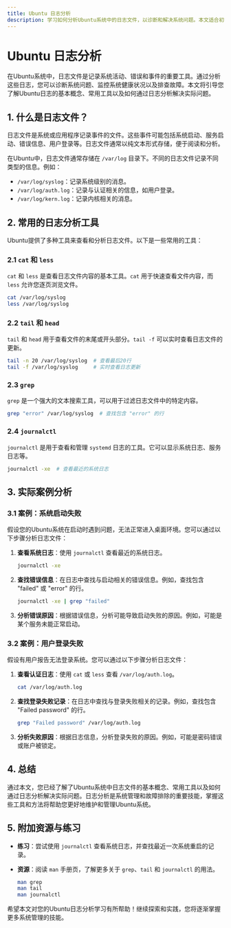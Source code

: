 ```yaml
---
title: Ubuntu 日志分析
description: 学习如何分析Ubuntu系统中的日志文件，以诊断和解决系统问题。本文适合初学者，将逐步讲解日志文件的位置、常用工具以及实际案例分析。
---
```


# Ubuntu 日志分析

在Ubuntu系统中，日志文件是记录系统活动、错误和事件的重要工具。通过分析这些日志，您可以诊断系统问题、监控系统健康状况以及排查故障。本文将引导您了解Ubuntu日志的基本概念、常用工具以及如何通过日志分析解决实际问题。

## 1. 什么是日志文件？

日志文件是系统或应用程序记录事件的文件。这些事件可能包括系统启动、服务启动、错误信息、用户登录等。日志文件通常以纯文本形式存储，便于阅读和分析。

在Ubuntu中，日志文件通常存储在 `/var/log` 目录下。不同的日志文件记录不同类型的信息。例如：

- `/var/log/syslog`：记录系统级别的消息。
- `/var/log/auth.log`：记录与认证相关的信息，如用户登录。
- `/var/log/kern.log`：记录内核相关的消息。

## 2. 常用的日志分析工具

Ubuntu提供了多种工具来查看和分析日志文件。以下是一些常用的工具：

### 2.1 `cat` 和 `less`

`cat` 和 `less` 是查看日志文件内容的基本工具。`cat` 用于快速查看文件内容，而 `less` 允许您逐页浏览文件。

```bash
cat /var/log/syslog
less /var/log/syslog
```

### 2.2 `tail` 和 `head`

`tail` 和 `head` 用于查看文件的末尾或开头部分。`tail -f` 可以实时查看日志文件的更新。

```bash
tail -n 20 /var/log/syslog  # 查看最后20行
tail -f /var/log/syslog     # 实时查看日志更新
```

### 2.3 `grep`

`grep` 是一个强大的文本搜索工具，可以用于过滤日志文件中的特定内容。

```bash
grep "error" /var/log/syslog  # 查找包含 "error" 的行
```

### 2.4 `journalctl`

`journalctl` 是用于查看和管理 `systemd` 日志的工具。它可以显示系统日志、服务日志等。

```bash
journalctl -xe  # 查看最近的系统日志
```

## 3. 实际案例分析

### 3.1 案例：系统启动失败

假设您的Ubuntu系统在启动时遇到问题，无法正常进入桌面环境。您可以通过以下步骤分析日志文件：

1. **查看系统日志**：使用 `journalctl` 查看最近的系统日志。

   ```bash
   journalctl -xe
   ```

2. **查找错误信息**：在日志中查找与启动相关的错误信息。例如，查找包含 "failed" 或 "error" 的行。

   ```bash
   journalctl -xe | grep "failed"
   ```

3. **分析错误原因**：根据错误信息，分析可能导致启动失败的原因。例如，可能是某个服务未能正常启动。

### 3.2 案例：用户登录失败

假设有用户报告无法登录系统。您可以通过以下步骤分析日志文件：

1. **查看认证日志**：使用 `cat` 或 `less` 查看 `/var/log/auth.log`。

   ```bash
   cat /var/log/auth.log
   ```

2. **查找登录失败记录**：在日志中查找与登录失败相关的记录。例如，查找包含 "Failed password" 的行。

   ```bash
   grep "Failed password" /var/log/auth.log
   ```

3. **分析失败原因**：根据日志信息，分析登录失败的原因。例如，可能是密码错误或账户被锁定。

## 4. 总结

通过本文，您已经了解了Ubuntu系统中日志文件的基本概念、常用工具以及如何通过日志分析解决实际问题。日志分析是系统管理和故障排除的重要技能，掌握这些工具和方法将帮助您更好地维护和管理Ubuntu系统。

## 5. 附加资源与练习

- **练习**：尝试使用 `journalctl` 查看系统日志，并查找最近一次系统重启的记录。
- **资源**：阅读 `man` 手册页，了解更多关于 `grep`、`tail` 和 `journalctl` 的用法。

  ```bash
  man grep
  man tail
  man journalctl
  ```

希望本文对您的Ubuntu日志分析学习有所帮助！继续探索和实践，您将逐渐掌握更多系统管理的技能。